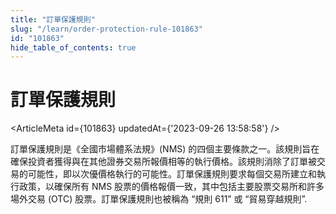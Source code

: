 ```yaml
---
title: "訂單保護規則"
slug: "/learn/order-protection-rule-101863"
id: "101863"
hide_table_of_contents: true
---
```



# 訂單保護規則

<ArticleMeta id={101863} updatedAt={'2023-09-26 13:58:58'} />
<div className='border-solid border-b border-t-0 my-4 border-[var(--ifm-color-gray-300)]' />

訂單保護規則是《全國市場體系法規》(NMS) 的四個主要條款之一。該規則旨在確保投資者獲得與在其他證券交易所報價相等的執行價格。該規則消除了訂單被交易的可能性，即以次優價格執行的可能性。訂單保護規則要求每個交易所建立和執行政策，以確保所有 NMS 股票的價格報價一致，其中包括主要股票交易所和許多場外交易 (OTC) 股票。訂單保護規則也被稱為 “規則 611” 或 “貿易穿越規則”.
